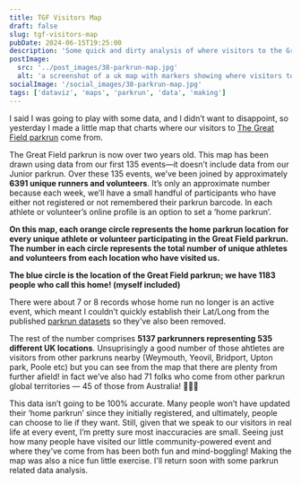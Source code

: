 ```yaml
---
title: TGF Visitors Map
draft: false
slug: tgf-visitors-map
pubDate: 2024-06-15T19:25:00
description: 'Some quick and dirty analysis of where visitors to the Great Field parkrun call home...including an interactive map!'
postImage:
  src: '../post_images/38-parkrun-map.jpg'
  alt: 'a screenshot of a uk map with markers showing where visitors to the great field parkrun come from'
socialImage: '/social_images/38-parkrun-map.jpg'
tags: ['dataviz', 'maps', 'parkrun', 'data', 'making']
---
```



I said I was going to play with some data, and I didn’t want to disappoint, so yesterday I made a little map that charts where our visitors to [The Great Field parkrun](https://www.parkrun.org.uk/thegreatfield/) come from.

<VisitorsMap mapAlign="mapFull" />

The Great Field parkrun is now over two years old. This map has been drawn using data from our first 135 events—it doesn’t include data from our Junior parkrun. Over these 135 events, we’ve been joined by approximately **6391 unique runners and volunteers**. It’s only an approximate number because each week, we’ll have a small handful of participants who have either not registered or not remembered their parkrun barcode. In each athlete or volunteer’s online profile is an option to set a ‘home parkrun’. 

**On this map, each orange circle represents the home parkrun location for every unique athlete or volunteer participating in the Great Field parkrun. The number in each circle represents the total number of unique athletes and volunteers from each location who have visited us.** 

**The blue circle is the location of the Great Field parkrun; we have 1183 people who call this home! (myself included)**

There were about 7 or 8 records whose home run no longer is an active event, which meant I couldn’t quickly establish their Lat/Long from the published [parkrun datasets](https://images.parkrun.com/events.json) so they’ve also been removed.

The rest of the number comprises **5137 parkrunners representing 535 different UK locations**. Unsuprisingly a good number of those ahtletes are visitors from other parkruns nearby (Weymouth, Yeovil, Bridport, Upton park, Poole etc) but you can see from the map that there are plenty from further afield! in fact we’ve also had 71 folks who come from other parkrun global territories — 45 of those from Australia! 🦘🇦🇺

This data isn’t going to be 100% accurate. Many people won’t have updated their ‘home parkrun’ since they initially registered, and ultimately, people can choose to lie if they want. Still, given that we speak to our visitors in real life at every event, I’m pretty sure most inaccuracies are small. Seeing just how many people have visited our little community-powered event and where they've come from has been both fun and mind-boggling! Making the map was also a nice fun little exercise. I'll return soon with some parkrun related data analysis.

